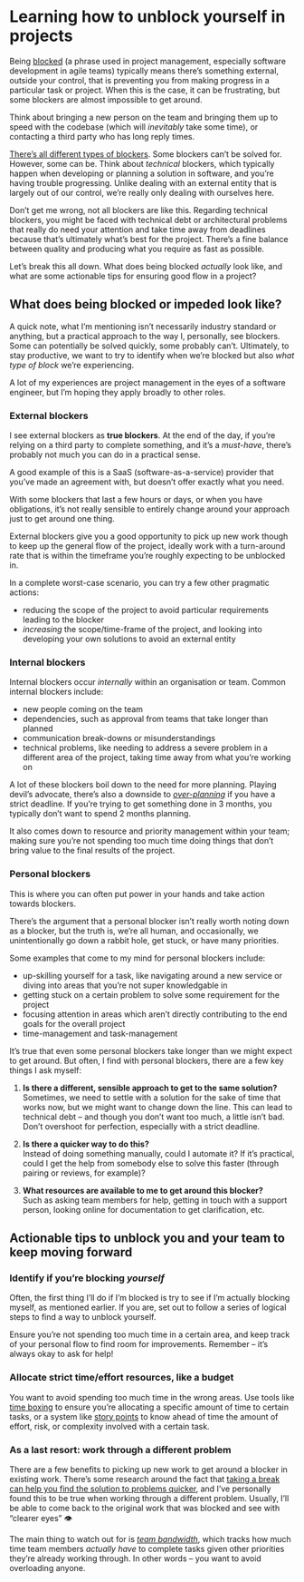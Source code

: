 # Learning how to unblock yourself in projects

Being [blocked](https://project-management.com/how-to-avoid-blockers-on-a-project/#:~:text=A%20project%20blocker%20is%20anything,are%20also%20almost%20always%20predictable.) (a phrase used in project management, especially software development in agile teams) typically means there’s something external, outside your control, that is preventing you from making progress in a particular task or project. When this is the case, it can be frustrating, but some blockers are almost impossible to get around.

Think about bringing a new person on the team and bringing them up to speed with the codebase (which will _inevitably_ take some time), or contacting a third party who has long reply times.

[There’s all different types of blockers](https://blog.trello.com/most-common-project-blockers). Some blockers can’t be solved for. However, some can be. Think about _technical_ blockers, which typically happen when developing or planning a solution in software, and you’re having trouble progressing. Unlike dealing with an external entity that is largely out of our control, we’re really only dealing with ourselves here.

Don’t get me wrong, not all blockers are like this. Regarding technical blockers, you might be faced with technical debt or architectural problems that really do need your attention and take time away from deadlines because that’s ultimately what’s best for the project. There’s a fine balance between quality and producing what you require as fast as possible.

Let’s break this all down. What does being blocked _actually_ look like, and what are some actionable tips for ensuring good flow in a project?

## What does being blocked or impeded look like?

A quick note, what I’m mentioning isn’t necessarily industry standard or anything, but a practical approach to the way I, personally, see blockers. Some can potentially be solved quickly, some probably can’t. Ultimately, to stay productive, we want to try to identify when we’re blocked but also _what type of block_ we’re experiencing.

A lot of my experiences are project management in the eyes of a software engineer, but I’m hoping they apply broadly to other roles.

### External blockers

I see external blockers as **true blockers**. At the end of the day, if you’re relying on a third party to complete something, and it’s a _must-have_, there’s probably not much you can do in a practical sense.

A good example of this is a SaaS (software-as-a-service) provider that you’ve made an agreement with, but doesn’t offer exactly what you need.

With some blockers that last a few hours or days, or when you have obligations, it’s not really sensible to entirely change around your approach just to get around one thing.

External blockers give you a good opportunity to pick up new work though to keep up the general flow of the project, ideally work with a turn-around rate that is within the timeframe you’re roughly expecting to be unblocked in.

In a complete worst-case scenario, you can try a few other pragmatic actions:

- reducing the scope of the project to avoid particular requirements leading to the blocker
- _increasing_ the scope/time-frame of the project, and looking into developing your own solutions to avoid an external entity

### Internal blockers

Internal blockers occur _internally_ within an organisation or team. Common internal blockers include:

- new people coming on the team
- dependencies, such as approval from teams that take longer than planned
- communication break-downs or misunderstandings
- technical problems, like needing to address a severe problem in a different area of the project, taking time away from what you’re working on

A lot of these blockers boil down to the need for more planning. Playing devil’s advocate, there’s also a downside to _[over-planning](https://blog.weekdone.com/planning-reporting/)_ if you have a strict deadline. If you’re trying to get something done in 3 months, you typically don’t want to spend 2 months planning.

It also comes down to resource and priority management within your team; making sure you’re not spending too much time doing things that don’t bring value to the final results of the project.

### Personal blockers

This is where you can often put power in your hands and take action towards blockers.

There’s the argument that a personal blocker isn’t really worth noting down as a blocker, but the truth is, we’re all human, and occasionally, we unintentionally go down a rabbit hole, get stuck, or have many priorities.

Some examples that come to my mind for personal blockers include:

- up-skilling yourself for a task, like navigating around a new service or diving into areas that you’re not super knowledgable in
- getting stuck on a certain problem to solve some requirement for the project
- focusing attention in areas which aren’t directly contributing to the end goals for the overall project
- time-management and task-management

It’s true that even some personal blockers take longer than we might expect to get around. But often, I find with personal blockers, there are a few key things I ask myself:

1. **Is there a different, sensible approach to get to the same solution?**  
   Sometimes, we need to settle with a solution for the sake of time that works now, but we might want to change down the line. This can lead to technical debt – and though you don’t want too much, a little isn’t bad. Don’t overshoot for perfection, especially with a strict deadline.

2. **Is there a quicker way to do this?**  
   Instead of doing something manually, could I automate it? If it’s practical, could I get the help from somebody else to solve this faster (through pairing or reviews, for example)?

3. **What resources are available to me to get around this blocker?**  
   Such as asking team members for help, getting in touch with a support person, looking online for documentation to get clarification, etc.

## Actionable tips to unblock you and your team to keep moving forward

### Identify if you’re blocking _yourself_

Often, the first thing I’ll do if I’m blocked is try to see if I’m actually blocking myself, as mentioned earlier. If you are, set out to follow a series of logical steps to find a way to unblock yourself.

Ensure you’re not spending too much time in a certain area, and keep track of your personal flow to find room for improvements. Remember – it’s always okay to ask for help!

### Allocate strict time/effort resources, like a budget

You want to avoid spending too much time in the wrong areas. Use tools like [time boxing](https://clockify.me/timeboxing#:~:text=Timeboxing%20is%20a%20simple%20time,activity%20within%20that%20time%20frame.) to ensure you’re allocating a specific amount of time to certain tasks, or a system like [story points](https://www.visual-paradigm.com/scrum/what-is-story-point-in-agile/) to know ahead of time the amount of effort, risk, or complexity involved with a certain task.

### As a last resort: work through a different problem

There are a few benefits to picking up new work to get around a blocker in existing work. There’s some research around the fact that [taking a break can help you find the solution to problems quicker](https://www.psychologytoday.com/us/blog/the-refugee-experience/202103/can-taking-break-lead-aha-moments), and I’ve personally found this to be true when working through a different problem. Usually, I’ll be able to come back to the original work that was blocked and see with “clearer eyes” 👁

The main thing to watch out for is _[team bandwidth](https://www.rhythmsystems.com/blog/calculate-your-teams-bandwidth-before-quarterly-planning)_, which tracks how much time team members _actually have_ to complete tasks given other priorities they’re already working through. In other words – you want to avoid overloading anyone.

<!--[PROPERTIES]
- slug: 'blockers'
  title: 'Learning how to unblock yourself in projects'
  description: "Differences between external, internal and personal blockers, and how to unblock yourself in a fast moving environment"
  image: cover.jpg
  createdAt: 1655383355000
  location: 'posts/blockers.mdx'
  readTimeMins: 5
  coverAuthor: Scott Warman
  coverAuthorUrl: https://unsplash.com/@scottiewarman
  author: Nevulo
  keyIdeas:
    - There are different types of blockers, some of which can't be solved or planned for easily, and some which can be
    - Ask yourself whether you can work around or get help on personal blockers with particular tasks in a project to increase bandwidth
  labels:
    - project-management
    - productivity
-->
